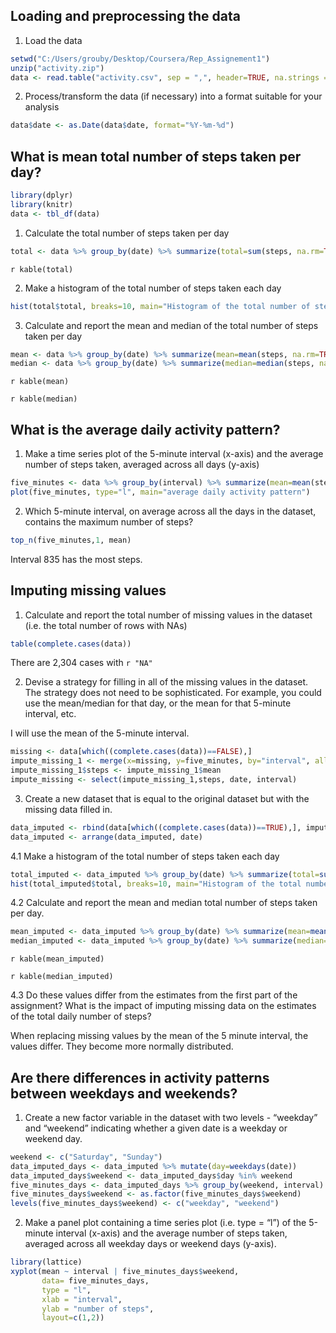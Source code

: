 
## Loading and preprocessing the data
1. Load the data 
```r
setwd("C:/Users/grouby/Desktop/Coursera/Rep_Assignement1")
unzip("activity.zip")
data <- read.table("activity.csv", sep = ",", header=TRUE, na.strings = "NA")
```
2. Process/transform the data (if necessary) into a format suitable for your analysis
```r
data$date <- as.Date(data$date, format="%Y-%m-%d")
```

## What is mean total number of steps taken per day?
```r
library(dplyr)
library(knitr)
data <- tbl_df(data)
```
1. Calculate the total number of steps taken per day
```r
total <- data %>% group_by(date) %>% summarize(total=sum(steps, na.rm=TRUE))
```
`r kable(total) `

2.  Make a histogram of the total number of steps taken each day
```r
hist(total$total, breaks=10, main="Histogram of the total number of steps taken each day")
```

3. Calculate and report the mean and median of the total number of steps taken per day

```r
mean <- data %>% group_by(date) %>% summarize(mean=mean(steps, na.rm=TRUE))
median <- data %>% group_by(date) %>% summarize(median=median(steps, na.rm=TRUE))
```

`r kable(mean) `

`r kable(median) `


## What is the average daily activity pattern?
1. Make a time series plot of the 5-minute interval (x-axis) and the average number of steps taken, averaged across all days (y-axis)
```r
five_minutes <- data %>% group_by(interval) %>% summarize(mean=mean(steps, na.rm=TRUE))
plot(five_minutes, type="l", main="average daily activity pattern")
```

2. Which 5-minute interval, on average across all the days in the dataset, contains the maximum number of steps?
```r
top_n(five_minutes,1, mean)
```

Interval 835 has the most steps.

## Imputing missing values
1. Calculate and report the total number of missing values in the dataset (i.e. the total number of rows with NAs)
```r
table(complete.cases(data))
```
There are 2,304 cases with `r "NA" `

2. Devise a strategy for filling in all of the missing values in the dataset. The strategy does not need to be sophisticated. For example, you could use the mean/median for that day, or the mean for that 5-minute interval, etc.

I will use the mean of the 5-minute interval.
```r
missing <- data[which((complete.cases(data))==FALSE),]
impute_missing_1 <- merge(x=missing, y=five_minutes, by="interval", all.x=TRUE)
impute_missing_1$steps <- impute_missing_1$mean
impute_missing <- select(impute_missing_1,steps, date, interval)
```

3. Create a new dataset that is equal to the original dataset but with the missing data filled in.

```r
data_imputed <- rbind(data[which((complete.cases(data))==TRUE),], impute_missing)
data_imputed <- arrange(data_imputed, date)
```

4.1 Make a histogram of the total number of steps taken each day 

```r
total_imputed <- data_imputed %>% group_by(date) %>% summarize(total=sum(steps, na.rm=TRUE))
hist(total_imputed$total, breaks=10, main="Histogram of the total number of steps taken each day (missing values imputed)")
```

4.2 Calculate and report the mean and median total number of steps taken per day. 

```r
mean_imputed <- data_imputed %>% group_by(date) %>% summarize(mean=mean(steps, na.rm=TRUE))
median_imputed <- data_imputed %>% group_by(date) %>% summarize(median=median(steps, na.rm=TRUE))
```

`r kable(mean_imputed) `

`r kable(median_imputed) `


4.3 Do these values differ from the estimates from the first part of the assignment? What is the impact of imputing missing data on the estimates of the total daily number of steps?

When replacing missing values by the mean of the 5 minute interval, the values differ. They become more normally distributed.


## Are there differences in activity patterns between weekdays and weekends?

1. Create a new factor variable in the dataset with two levels - "weekday" and "weekend" indicating whether a given date is a weekday or weekend day.

```r
weekend <- c("Saturday", "Sunday")
data_imputed_days <- data_imputed %>% mutate(day=weekdays(date))
data_imputed_days$weekend <- data_imputed_days$day %in% weekend
five_minutes_days <- data_imputed_days %>% group_by(weekend, interval) %>% summarize(mean=mean(steps, na.rm=TRUE))
five_minutes_days$weekend <- as.factor(five_minutes_days$weekend)
levels(five_minutes_days$weekend) <- c("weekday", "weekend")
```

2. Make a panel plot containing a time series plot (i.e. type = "l") of the 5-minute interval (x-axis) and the average number of steps taken, averaged across all weekday days or weekend days (y-axis). 

```r
library(lattice)
xyplot(mean ~ interval | five_minutes_days$weekend, 
       data= five_minutes_days, 
       type = "l",
       xlab = "interval",
       ylab = "number of steps",
       layout=c(1,2))
```
